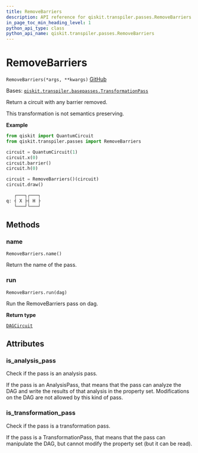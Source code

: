 ```yaml
---
title: RemoveBarriers
description: API reference for qiskit.transpiler.passes.RemoveBarriers
in_page_toc_min_heading_level: 1
python_api_type: class
python_api_name: qiskit.transpiler.passes.RemoveBarriers
---
```


# RemoveBarriers

<span id="qiskit.transpiler.passes.RemoveBarriers" />

`RemoveBarriers(*args, **kwargs)` [GitHub](https://github.com/qiskit/qiskit/tree/stable/0.22/qiskit/transpiler/passes/utils/remove_barriers.py "view source code")

Bases: [`qiskit.transpiler.basepasses.TransformationPass`](qiskit.transpiler.TransformationPass "qiskit.transpiler.basepasses.TransformationPass")

Return a circuit with any barrier removed.

This transformation is not semantics preserving.

**Example**

```python
from qiskit import QuantumCircuit
from qiskit.transpiler.passes import RemoveBarriers

circuit = QuantumCircuit(1)
circuit.x(0)
circuit.barrier()
circuit.h(0)

circuit = RemoveBarriers()(circuit)
circuit.draw()
```

```python
   ┌───┐┌───┐
q: ┤ X ├┤ H ├
   └───┘└───┘
```

## Methods

### name

<span id="qiskit.transpiler.passes.RemoveBarriers.name" />

`RemoveBarriers.name()`

Return the name of the pass.

### run

<span id="qiskit.transpiler.passes.RemoveBarriers.run" />

`RemoveBarriers.run(dag)`

Run the RemoveBarriers pass on dag.

**Return type**

[`DAGCircuit`](qiskit.dagcircuit.DAGCircuit "qiskit.dagcircuit.dagcircuit.DAGCircuit")

## Attributes

<span id="qiskit.transpiler.passes.RemoveBarriers.is_analysis_pass" />

### is\_analysis\_pass

Check if the pass is an analysis pass.

If the pass is an AnalysisPass, that means that the pass can analyze the DAG and write the results of that analysis in the property set. Modifications on the DAG are not allowed by this kind of pass.

<span id="qiskit.transpiler.passes.RemoveBarriers.is_transformation_pass" />

### is\_transformation\_pass

Check if the pass is a transformation pass.

If the pass is a TransformationPass, that means that the pass can manipulate the DAG, but cannot modify the property set (but it can be read).

